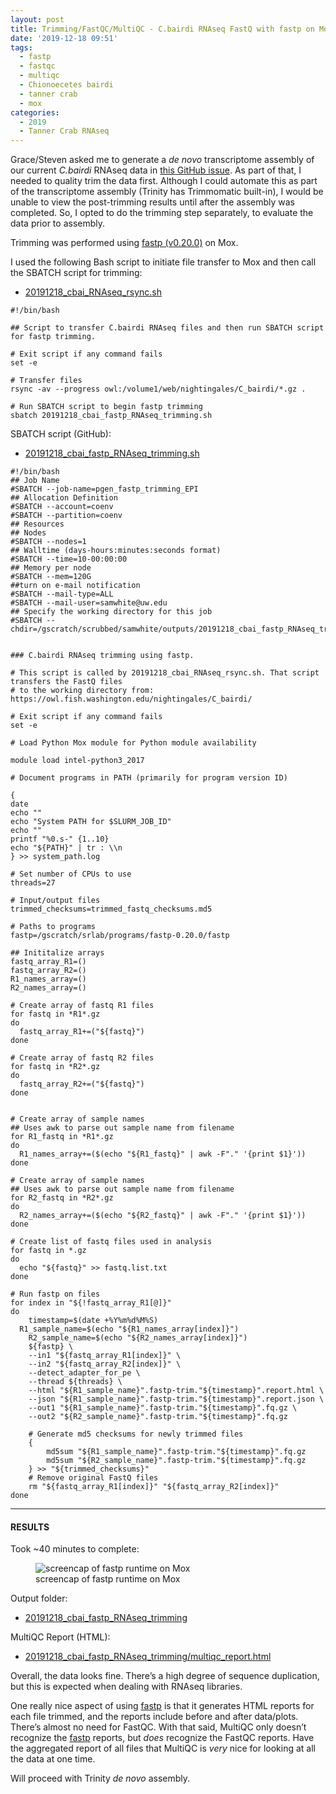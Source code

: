 ```yaml
---
layout: post
title: Trimming/FastQC/MultiQC - C.bairdi RNAseq FastQ with fastp on Mox
date: '2019-12-18 09:51'
tags:
  - fastp
  - fastqc
  - multiqc
  - Chionoecetes bairdi
  - tanner crab
  - mox
categories:
  - 2019
  - Tanner Crab RNAseq
---
```

Grace/Steven asked me to generate a _de novo_ transcriptome assembly of our current _C.bairdi_ RNAseq data in [this GitHub issue](https://github.com/RobertsLab/resources/issues/808). As part of that, I needed to quality trim the data first. Although I could automate this as part of the transcriptome assembly (Trinity has Trimmomatic built-in), I would be unable to view the post-trimming results until after the assembly was completed. So, I opted to do the trimming step separately, to evaluate the data prior to assembly.

Trimming was performed using [fastp (v0.20.0)](https://github.com/OpenGene/fastp) on Mox.

I used the following Bash script to initiate file transfer to Mox and then call the SBATCH script for trimming:


- [20191218_cbai_RNAseq_rsync.sh](https://gannet.fish.washington.edu/Atumefaciens/20191218_cbai_fastp_RNAseq_trimming/20191218_cbai_RNAseq_rsync.sh)

```shell
#!/bin/bash

## Script to transfer C.bairdi RNAseq files and then run SBATCH script for fastp trimming.

# Exit script if any command fails
set -e

# Transfer files
rsync -av --progress owl:/volume1/web/nightingales/C_bairdi/*.gz .

# Run SBATCH script to begin fastp trimming
sbatch 20191218_cbai_fastp_RNAseq_trimming.sh

```


SBATCH script (GitHub):

- [20191218_cbai_fastp_RNAseq_trimming.sh](https://github.com/RobertsLab/sams-notebook/blob/master/sbatch_scripts/20191218_cbai_fastp_RNAseq_trimming.sh)

```shell
#!/bin/bash
## Job Name
#SBATCH --job-name=pgen_fastp_trimming_EPI
## Allocation Definition
#SBATCH --account=coenv
#SBATCH --partition=coenv
## Resources
## Nodes
#SBATCH --nodes=1
## Walltime (days-hours:minutes:seconds format)
#SBATCH --time=10-00:00:00
## Memory per node
#SBATCH --mem=120G
##turn on e-mail notification
#SBATCH --mail-type=ALL
#SBATCH --mail-user=samwhite@uw.edu
## Specify the working directory for this job
#SBATCH --chdir=/gscratch/scrubbed/samwhite/outputs/20191218_cbai_fastp_RNAseq_trimming


### C.bairdi RNAseq trimming using fastp.

# This script is called by 20191218_cbai_RNAseq_rsync.sh. That script transfers the FastQ files
# to the working directory from: https://owl.fish.washington.edu/nightingales/C_bairdi/

# Exit script if any command fails
set -e

# Load Python Mox module for Python module availability

module load intel-python3_2017

# Document programs in PATH (primarily for program version ID)

{
date
echo ""
echo "System PATH for $SLURM_JOB_ID"
echo ""
printf "%0.s-" {1..10}
echo "${PATH}" | tr : \\n
} >> system_path.log

# Set number of CPUs to use
threads=27

# Input/output files
trimmed_checksums=trimmed_fastq_checksums.md5

# Paths to programs
fastp=/gscratch/srlab/programs/fastp-0.20.0/fastp

## Inititalize arrays
fastq_array_R1=()
fastq_array_R2=()
R1_names_array=()
R2_names_array=()

# Create array of fastq R1 files
for fastq in *R1*.gz
do
  fastq_array_R1+=("${fastq}")
done

# Create array of fastq R2 files
for fastq in *R2*.gz
do
  fastq_array_R2+=("${fastq}")
done


# Create array of sample names
## Uses awk to parse out sample name from filename
for R1_fastq in *R1*.gz
do
  R1_names_array+=($(echo "${R1_fastq}" | awk -F"." '{print $1}'))
done

# Create array of sample names
## Uses awk to parse out sample name from filename
for R2_fastq in *R2*.gz
do
  R2_names_array+=($(echo "${R2_fastq}" | awk -F"." '{print $1}'))
done

# Create list of fastq files used in analysis
for fastq in *.gz
do
  echo "${fastq}" >> fastq.list.txt
done

# Run fastp on files
for index in "${!fastq_array_R1[@]}"
do
	timestamp=$(date +%Y%m%d%M%S)
  R1_sample_name=$(echo "${R1_names_array[index]}")
	R2_sample_name=$(echo "${R2_names_array[index]}")
	${fastp} \
	--in1 "${fastq_array_R1[index]}" \
	--in2 "${fastq_array_R2[index]}" \
	--detect_adapter_for_pe \
	--thread ${threads} \
	--html "${R1_sample_name}".fastp-trim."${timestamp}".report.html \
	--json "${R1_sample_name}".fastp-trim."${timestamp}".report.json \
	--out1 "${R1_sample_name}".fastp-trim."${timestamp}".fq.gz \
	--out2 "${R2_sample_name}".fastp-trim."${timestamp}".fq.gz

	# Generate md5 checksums for newly trimmed files
	{
		md5sum "${R1_sample_name}".fastp-trim."${timestamp}".fq.gz
		md5sum "${R2_sample_name}".fastp-trim."${timestamp}".fq.gz
	} >> "${trimmed_checksums}"
	# Remove original FastQ files
	rm "${fastq_array_R1[index]}" "${fastq_array_R2[index]}"
done
```


---

#### RESULTS

Took ~40 minutes to complete:

![screencap of fastp runtime on Mox](https://github.com/RobertsLab/sams-notebook/blob/master/images/screencaps/20191218_cbai_fastp_RNAseq_trimming_runtime.png?raw=true)

Output folder:

- [20191218_cbai_fastp_RNAseq_trimming](https://gannet.fish.washington.edu/Atumefaciens/20191218_cbai_fastp_RNAseq_trimming)


MultiQC Report (HTML):

- [20191218_cbai_fastp_RNAseq_trimming/multiqc_report.html](https://gannet.fish.washington.edu/Atumefaciens/20191218_cbai_fastp_RNAseq_trimming/multiqc_report.html)


Overall, the data looks fine. There's a high degree of sequence duplication, but this is expected when dealing with RNAseq libraries.

One really nice aspect of using [fastp](https://github.com/OpenGene/fastp) is that it generates HTML reports for each file trimmed, and the reports include before and after data/plots. There's almost no need for FastQC. With that said, MultiQC only doesn't recognize the [fastp](https://github.com/OpenGene/fastp) reports, but _does_ recognize the FastQC reports. Have the aggregated report of all files that MultiQC is _very_ nice for looking at all the data at one time.


Will proceed with Trinity _de novo_ assembly.
